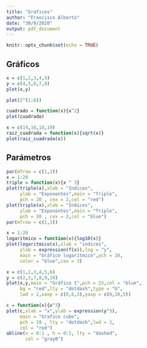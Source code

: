 ```yaml
---
title: "Gráficos"
author: "Francisco Alberto"
date: "30/9/2020"
output: pdf_document
---
```


```r
knitr::opts_chunk$set(echo = TRUE)
```

## Gráficos

```r
x = c(1,2,3,4,5)
y = c(4,5,6,7,8)
plot(x,y)
```
```r
plot(2^(1:6))
```

```r
cuadrado = function(x){x^2}
plot(cuadrado)

```

```r
x = c(14,16,18,19)
raiz_cuadrada = function(x){sqrt(x)}
plot(raiz_cuadrada(x))
```

## Parámetros

```r
par(mfrow = c(1,2))
x = 1:20
triple = function(x){x ^ 3}
plot(triple(x),xlab = "Indices",
     ylab = "Exponentes",main = "Triple",
     pch = 20 , cex = 2,col = "red")
plot(triple(x),xlab = "Indices",
     ylab = "Exponentes",main = "Triple",
     pch = 20 , cex = 2,col = "blue")
par(mfrow = c(1,1))
```

```r
x = 1:20
logaritmico = function(x){log10(x)}
plot(logaritmico(x),xlab = "indices",
     ylab = expression(f(x)),log = "y",
     main = "Gráfico logarítmico",pch = 20,
     color = "blue",cex = 3)
```

```r
x = c(1,2,3,4,5,6)
y = c(2,3,7,8,9,10)
plot(x,y,main = "Gráfico 1",pch = 23,col = "blue",
     bg = "red",lty = "dotdash",type = "b",
     lwd = 2,xaxp = c(0,6,3),yaxp = c(0,10,5))


```

```r
c = function(x){x^3}
plot(c,xlab = "x",ylab = expression(y^3),
     main = "Grafico cubo",
     pch = 19 , lty = "dotdash",lwd = 2,
     col = "red")
abline(v = 0:1 , h = 0:1, lty = "dashed",
       col = "gray0")
```




